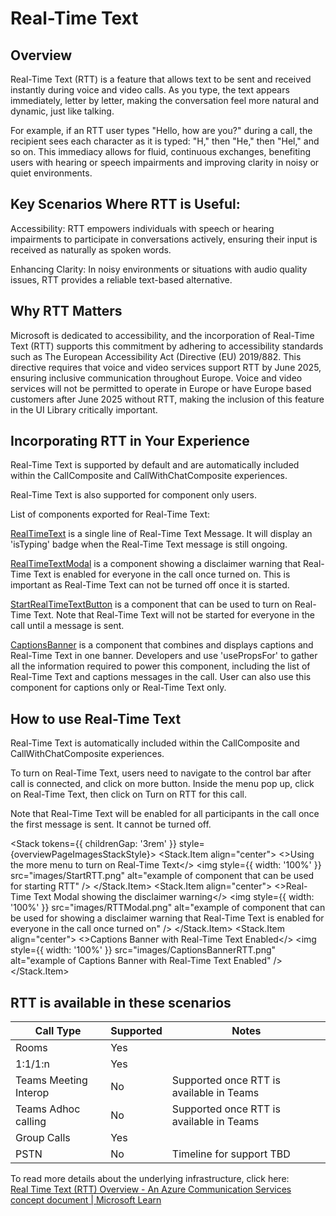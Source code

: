 
<Meta title="Concepts/Real-Time Text" />

# Real-Time Text

## Overview

<SingleLineBetaBanner />

Real-Time Text (RTT) is a feature that allows text to be sent and received instantly during voice and video calls. As you type, the text appears immediately, letter by letter, making the conversation feel more natural and dynamic, just like talking.

For example, if an RTT user types "Hello, how are you?" during a call, the recipient sees each character as it is typed: "H," then "He," then "Hel," and so on. This immediacy allows for fluid, continuous exchanges, benefiting users with hearing or speech impairments and improving clarity in noisy or quiet environments.

## Key Scenarios Where RTT is Useful:

Accessibility: RTT empowers individuals with speech or hearing impairments to participate in conversations actively, ensuring their input is received as naturally as spoken words.

Enhancing Clarity: In noisy environments or situations with audio quality issues, RTT provides a reliable text-based alternative.

## Why RTT Matters

Microsoft is dedicated to accessibility, and the incorporation of Real-Time Text (RTT) supports this commitment by adhering to accessibility standards such as The European Accessibility Act (Directive (EU) 2019/882. This directive requires that voice and video services support RTT by June 2025, ensuring inclusive communication throughout Europe. Voice and video services will not be permitted to operate in Europe or have Europe based customers after June 2025 without RTT, making the inclusion of this feature in the UI Library critically important.

## Incorporating RTT in Your Experience

Real-Time Text is supported by default and are automatically included within the CallComposite and CallWithChatComposite experiences.

Real-Time Text is also supported for component only users.

List of components exported for Real-Time Text:

[RealTimeText](./?path=/docs/components-real-time-text--docs) is a single line of Real-Time Text Message. It will display an 'isTyping' badge when the Real-Time Text message is still ongoing.

[RealTimeTextModal](./?path=/docs/components-real-time-text-modal--docs) is a component showing a disclaimer warning that Real-Time Text is enabled for everyone in the call once turned on. This is important as Real-Time Text can not be turned off once it is started.

[StartRealTimeTextButton](./?path=/docs/components-start-real-time-text-button--docs) is a component that can be used to turn on Real-Time Text. Note that Real-Time Text will not be started for everyone in the call until a message is sent.

[CaptionsBanner](./?path=/docs/components-captions-banner--docs) is a component that combines and displays captions and Real-Time Text in one banner. Developers and use 'usePropsFor' to gather all the information required to power this component, including the list of Real-Time Text and captions messages in the call. User can also use this component for captions only or Real-Time Text only.

## How to use Real-Time Text

Real-Time Text is automatically included within the CallComposite and CallWithChatComposite experiences.

To turn on Real-Time Text, users need to navigate to the control bar after call is connected, and click on more button. Inside the menu pop up, click on Real-Time Text, then click on Turn on RTT for this call.

Note that Real-Time Text will be enabled for all participants in the call once the first message is sent. It cannot be turned off.

<Stack tokens={{ childrenGap: '3rem' }} style={overviewPageImagesStackStyle}>
  <Stack.Item align="center">
    <>Using the more menu to turn on Real-Time Text</>
    <img
      style={{ width: '100%' }}
      src="images/StartRTT.png"
      alt="example of component that can be used for starting RTT"
    />
  </Stack.Item>
  <Stack.Item align="center">
    <>Real-Time Text Modal showing the disclaimer warning</>
    <img
      style={{ width: '100%' }}
      src="images/RTTModal.png"
      alt="example of component that can be used for showing a disclaimer warning that Real-Time Text is enabled for everyone in the call once turned on"
    />
  </Stack.Item>
  <Stack.Item align="center">
    <>Captions Banner with Real-Time Text Enabled</>
    <img
      style={{ width: '100%' }}
      src="images/CaptionsBannerRTT.png"
      alt="example of Captions Banner with Real-Time Text Enabled"
    />
  </Stack.Item>
</Stack>

## RTT is available in these scenarios

| Call Type             | Supported | Notes                                    |
| --------------------- | --------- | ---------------------------------------- |
| Rooms                | Yes       |
| 1:1/1:n               | Yes       |
| Teams Meeting Interop | No        | Supported once RTT is available in Teams |
| Teams Adhoc calling   | No        | Supported once RTT is available in Teams |
| Group Calls           | Yes       |
| PSTN                  | No        | Timeline for support TBD                 |

To read more details about the underlying infrastructure, click here:  
[Real Time Text (RTT) Overview - An Azure Communication Services concept document | Microsoft Learn](https://learn.microsoft.com/en-us/azure/communication-services/concepts/voice-video-calling/real-time-text)
